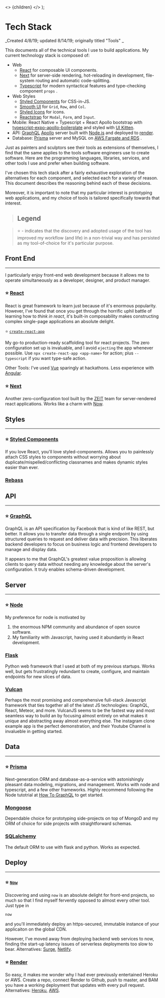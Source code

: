 
  <>
    <Head>
      <title>Tech Stack</title>
      <meta name='viewport' content='initial-scale=1.0, width=device-width' />
    </Head>
    {children}
  </>
);

# Tech Stack

_Created 4/8/19; updated 8/14/19; originally titled "Tools" _

This documents all of the technical tools I use to build applications. My current technology stack is composed of:

- Web
  - [React](https://reactjs.org) for composable UI components.
  - [Next](https://nextjs.org) for server-side rendering, hot-reloading in development, file-system routing and automatic code-splitting.
  - [Typescript](https://www.typescriptlang.org/) for modern syntactical features and type-checking component `props` .
- Web Styles
  - [Styled Components](https://www.styled-components.com/) for CSS-in-JS.
  - [Smooth UI](https://smooth-ui.smooth-code.com/) for `Grid`, `Row`, and `Col`.
  - [Styled Icons](https://styled-icons.js.org/) for icons.
  - [Reactstrap](https://reactstrap.github.io/) for `Modal`, `Form`, and `Input`.
- Mobile: React Native + Typescript + React Apollo bootstrap with [typescript-expo-apollo-boilerplate](https://github.com/dai-shi/typescript-expo-apollo-boilerplate) and styled with [UI Kitten](https://github.com/akveo/react-native-ui-kitten).
- API: [GraphQL](https://graphql.org) [Apollo](https://www.apollographql.com) server built with [Node.js](https://nodejs.org) and deployed to [render](https://render.com).
- Database: [Prisma](https://prisma.io) server and MySQL on [AWS Fargate and RDS](https://www.prisma.io/tutorials/deploy-prisma-to-aws-fargate-ct14) .

Just as painters and sculptors see their tools as extensions of
themselves, I find that the same applies to the tools software engineers
use to create software. Here are the programming languages, libraries,
services, and other tools I use and prefer when building software.

I've chosen this tech stack after a fairly exhaustive exploration of the alternatives for each component,
and selected each for a variety of reason. This document describes the reasoning behind each of
these decisions.

Moreover, it is important to note that my particular interest is
prototyping web applications, and my choice of tools is tailored specifically towards that interest.

> ## Legend

> ⭐️ - indicates that the discovery and adopted usage of the tool has improved my workflow (and life) in a non-trivial way and has persisted as my tool-of-choice for it's particular purpose.

## Front End

---

I particularly enjoy front-end web development because it allows me to
operate simultaneously as a developer, designer, and product manager.

### ⭐️ [React](https://reactjs.org)

React is great framework to learn just because of it's enormous
popularity. However, I've found that once you get through the horrific
uphil battle of learning how to <i>think in react</i>, it's built-in
composability makes constructing complex single-page applications an
absolute delight.

⭐️ [<code>create-react-app</code>](https://github.com/facebook/create-react-app)

My go-to production-ready scaffolding tool for react projects. The zero configuration set up is invaluable, and I avoid `ejecting` the app whenever possible.
Use `npx create-react-app <app-name>` for action; plus `--typescript` if you want type-safe action.

Other Tools: I've used [Vue](https://vuejs.org/) sparingly at hackathons.
Less experience with [Angular](https://angular.io/).

### ⭐️ [Next](https://nextjs.org)

Another zero-configuration tool built by the [ZEIT](https://zeit.co) team for server-rendered react applications. Works like a charm with [Now](https://zeit.co/now).

## Styles

---

### ⭐️ [Styled Components](https://styled-components.com)

If you love React, you'll love styled-components. Allows you to painlessly attach CSS styles to components without worrying about duplicate/mispelled/conflicting classnames and makes dynamic styles easier than ever.

### [Rebass](https://rebassjs.org/)

## API

---

### ⭐️ [GraphQL](https://graphql.org)

GraphQL is an API specification by Facebook that is kind of like REST, but better. It allows you to transfer data through a single endpoint by using structured queries to request and deliver data with precision. This liberates backend developers to focus on business logic and frontend developers to manage and display data.

It appears to me that GraphQL's greatest value proposition is allowing clients to query data without needing any knowledge about the server's configuration. It truly enables schema-driven development.

## Server

---

### ⭐️ [Node](https://nodejs.org)

My preference for node is motivated by

1.  the enormous NPM community and abundance of open source software.
2.  My familiarity with Javascript, having used it abundantly in React development.

### [Flask](http://flask.pocoo.org/)

Python web framework that I used at both of my previous startups. Works well, but gets frustratingly redundant to create, configure, and maintain endpoints for new slices of data.

### [Vulcan](https://vulcanjs.org)

Perhaps the most promising and comprehensive full-stack Javascript framework that ties together all of the latest JS technologies: GraphQL, React, Meteor, and more. VulcanJS seems to be the fastest way and most seamless way to build an by focusing almost entirely on what makes it unique and abstracting away almost everything else. The instagram clone example app is the perfect demonstration, and their Youtube Channel is invalueble in getting started.

## Data

---

### ⭐️ [Prisma](https://prisma.io)

Next-generation ORM and database-as-a-service with astonishingly pleasant data modeling, migrations, and management. Works with node and typescript, and a few other frameworks. Highly recommend following the Node tutotrial at [How To GraphQL](https://howtographql.com) to get started.

### [Mongoose](https://mongoosejs.org)

Dependable choice for prototyping side-projects on top of MongoD and my ORM of choice for side projects with straightforward schemas.

### [SQLalchemy](https://www.sqlalchemy.org/)

The default ORM to use with flask and python. Works as expected.

## Deploy

---

### ⭐️ [`Now`](https://zeit.co/now)

Discovering and using `now` is an absolute delight for front-end projects, so much so that I find myself fervently opposed to almost every other tool. Just type in

```bash
now
```

and you'll immediately deploy an https-secured, immutable instance of your applicaiton on the global CDN.

However, I've moved away from deploying backend web services to now, finding the start-up latency issues of serverless deployments too slow to bear.
Alternatives: [Surge](https://surge.sh/), [Netlify](https://www.netlify.com/).

### ⭐️ [Render](https://render.com)

So easy, it makes me wonder why I had ever previously entertained Heroku or AWS. Create a repo, connect Render to Github, push to master, and BAM you have a working deployment that updates with every pull request. Alternatives: [Heroku](https://dashboard.heroku.com/), [AWS](https://aws.amazon.com/).
